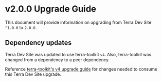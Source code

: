 # v2.0.0 Upgrade Guide
This document will provide information on upgrading from Terra Dev Site `^1.0.0` to `2.0.0`.

## Dependency updates

Terra Dev Site was updated to use terra-toolkit `v4`. Also, terra-toolkit was changed from a dependency to a peer dependency.

Reference [terra-toolkit's v4 upgrade guide](https://github.com/cerner/terra-toolkit-boneyard/blob/main/docs/guides/UpgradeGuide-v4.0.0.md) for changes needed to consume this Terra Dev Site upgrade.